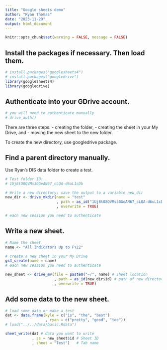 ```yaml
---
title: "Google sheets demo"
author: "Ryan Thomas"
date: "2023-11-29"
output: html_document
---
```

```r
knitr::opts_chunk$set(warning = FALSE, message = FALSE)
```

## Install the packages if necessary. Then load them.

```r
# install.packages("googlesheets4")
# install.packages("googledrive")
library(googlesheets4)
library(googledrive)
```


## Authenticate into your GDrive account.
```r
# you will need to authenticate manually
# drive_auth()
```

There are three steps:
- creating the folder, 
- creating the sheet in your My Drive, and 
- moving the new sheet to the new folder. 

To create the new directory, use googledrive package.

##  Find a parent directory manually. 
Use Ryan's DIS data folder to create a test.
```r
# Test folder ID:
# 1Uj8tO8QVMs30GeAN67_cLQA-d6uL1cDb

# Write a new directory; save the output to a variable new_dir
new_dir <- drive_mkdir(name = "test"
                       , path = as_id("1Uj8tO8QVMs30GeAN67_cLQA-d6uL1cDb")
                       , overwrite = TRUE) 

# each new session you need to authenticate
```

## Write a new sheet.
```r
# Name the sheet
name <- "All Indicators Up to FY22"

# create a new sheet in your My Drive
gs4_create(name = name)
# each new session you need to authenticate

new_sheet <- drive_mv(file = paste0("~/", name) # sheet location
                      , path = as_id(new_dir$id) # path of new directory
                      , overwrite = TRUE)
```

## Add some data to the new sheet.
```r
# load some data or make a test
dat <- data.frame(kyle = c("is", "the", "best")
                  , ryan = c("pretty", "good", "too"))
# load("../../data/basic.Rdata")

sheet_write(dat # data you want to write
            , ss = new_sheet$id # Sheet ID
            , sheet = "Test")   # Tab name
```
